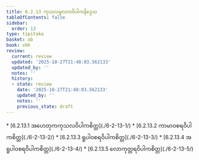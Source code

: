 ```yaml
---
title: 6.2.13 ကုသလမူလကဝိပါကနိဒ္ဒေသ
tableOfContents: false
sidebar:
  order: 13
type: tipitaka
basket: ab
book: vbh
review:
  current: review
  updated: '2025-10-27T21:48:03.562133'
  updated_by: ''
  notes: ''
  history:
  - state: review
    date: '2025-10-27T21:48:03.562133'
    updated_by: ''
    notes: ''
    previous_state: draft
---
```



<ReviewStatus review={frontmatter.review} showDetails={true} />

<HypothesisAnnotation frontmatter={frontmatter} />

<DynamicBreadcrumb />



<TableOfContents book="vbh" section="6.2.13">
* [6.2.13.1 အဟေတုကကုသလဝိပါကစိတ္တ](./6-2-13-1/)
* [6.2.13.2 ကာမာဝစရဝိပါကစိတ္တ](./6-2-13-2/)
* [6.2.13.3 ရူပါဝစရဝိပါကစိတ္တ](./6-2-13-3/)
* [6.2.13.4 အရူပါဝစရဝိပါကစိတ္တ](./6-2-13-4/)
* [6.2.13.5 လောကုတ္တရဝိပါကစိတ္တ](./6-2-13-5/)
</TableOfContents>